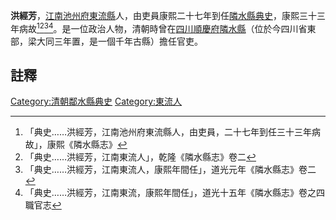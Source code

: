 {{vfd|沒有足夠的可靠資料來源能夠讓這個條目符合[[Wikipedia:關注度|Wikipedia:關注度]]中的標準|date=2022/06/27}}
{{明清人物信息框
| 姓名 =洪經芳
| 最高職務 = [[四川|四川]][[隣水縣|隣水縣]][[典史|典史]]
| 國家 = 大清
| 籍貫 = [[江南|江南]][[池州府|池州府]][[東流縣|東流縣]]
| 字號 =
| 出生日期 = ？年？月？日
| 逝世日期 = 1694年？月？日
| 墓葬 = 
| 配偶 =  
| 親屬 = 曾祖、祖、父，母
| 出身 = 
| 著作 =  
*
}}
'''洪經芳'''{{BD|？年||1694年||}}，[[江南|江南]][[池州府|池州府]][[東流縣|東流縣]]人，由吏員康熙二十七年到任[[隣水縣|隣水縣]][[典史|典史]]，康熙三十三年病故<ref>「典史……洪經芳，江南池州府東流縣人，由吏員，二十七年到任三十三年病故」，康熙《隣水縣志》</ref><ref>「典史……洪經芳，江南東流人」，乾隆《隣水縣志》卷二</ref><ref>「典史……洪經芳，江南東流人，康熙年間任」，道光元年《隣水縣志》卷二</ref><ref>「典史……洪經芳，江南東流，康熙年間任」，道光十五年《隣水縣志》卷之四職官志</ref>。是一位政治人物，清朝時曾在[[四川|四川]][[順慶府|順慶府]][[隣水縣|隣水縣]]（位於今四川省東部，梁大同三年置，是一個千年古縣）擔任官吏。
==註釋==
{{reflist}}
{{清朝人物小作品}}
[[Category:清朝鄰水縣典史|Category:清朝鄰水縣典史]]
[[Category:東流人|Category:東流人]]